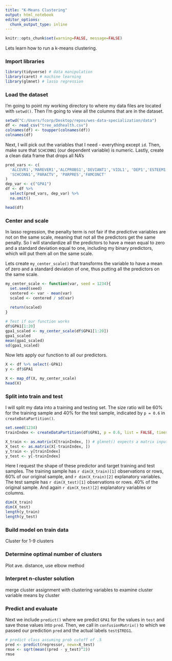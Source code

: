 ```yaml
---
title: "K-Means Clustering"
output: html_notebook
editor_options: 
  chunk_output_type: inline
---
```


```r
knitr::opts_chunk$set(warning=FALSE, message=FALSE)
```

Lets learn how to run a k-means clustering. 

### Import libraries 

```r
library(tidyverse) # data manipulation
library(caret) # machine learning 
library(glmnet) # lasso regression
```

### Load the dataset

I'm going to point my working directory to where my data files are located with
`setwd()`. Then I'm going to view all the columns that are in the dataset. 

```r
setwd("C:/Users/fcorp/Desktop/repos/wes-data-specialization/data")
df <- read_csv("tree_addhealth.csv") 
colnames(df) <- toupper(colnames(df))
colnames(df)
````

Next, I will pick out the variables that I need - everything except 
`id`. Then, make sure that `SCHCONN1` (our dependent variable) is numeric. Lastly,
create a clean data frame that drops all NA's

```r
pred_vars <- c(
  'ALCEVR1','MAREVER1','ALCPROBS1','DEVIANT1','VIOL1', 'DEP1','ESTEEM1',
  'SCHCONN1','PARACTV', 'PARPRES','FAMCONCT'
)
dep_var <- c("GPA1")
df <- df %>% 
  select(pred_vars, dep_var) %>% 
  na.omit()

head(df)
```

### Center and scale 

In lasso regression, the penalty term is not fair if the predictive variables
are not on the same scale, meaning that not all the predictors
get the same penalty. So I will standardize all the predictors
to have a mean equal to zero and a standard deviation equal to one,
including my binary predictors, which will put them all on the same scale. 

Lets create `my_center_scale()` that transforms the variable to have a mean of 
zero and a standard deviation of one, thus putting all the predictors on the 
same scale.

```r
my_center_scale <- function(var, seed = 1234){
  set.seed(seed)
  centered <- var - mean(var)
  scaled <- centered / sd(var)
  
  return(scaled)
}

# Test if our function works
df$GPA1[1:20]
gpa1_scaled <- my_center_scale(df$GPA1[1:20])
gpa1_scaled
mean(gpa1_scaled)
sd(gpa1_scaled)
```

Now lets apply our function to all our predictors. 

```r
X <- df %>% select(-GPA1)
y <- df$GPA1

X <- map_df(X, my_center_scale)
head(X)
```




### Split into train and test

I will split my data into a training and testing set. The size ratio will be 
60% for the training sample and 40% for the test sample, indicated by `p = 0.6` 
in `createDataPartition()`.

```r
set.seed(1234)
trainIndex <- createDataPartition(df$GPA1, p = 0.6, list = FALSE, times = 1)

X_train <- as.matrix(X[trainIndex, ]) # glmnet() expects a matrix input
X_test <- as.matrix(X[-trainIndex, ]) 
y_train <- y[trainIndex]
y_test <- y[-trainIndex]
```

Here I request the shape of these predictor and target training and test 
samples. The training sample has `r dim(X_train)[1]` observations or rows, 60% of 
our original sample, and `r dim(X_train)[2]` explanatory variables. The test sample
has `r dim(X_test)[1]` observations or rows. 40% of the original sample. And again
`r dim(X_test)[2]` explanatory variables or columns.

```r
dim(X_train)
dim(X_test)
length(y_train)
length(y_test)
```



### Build model on train data

Cluster for 1-9 clusters

### Determine optimal number of clusters

Plot ave. distance, use elbow method


### Interpret n-cluster solution
merge cluster assignment with clustering variables to examine
cluster variable means by cluster


### Predict and evaluate

Next we include `predict()` where we predict `GPA1` for the values in `test` 
and save those values into `pred`. Then, we call in `confusionMatrix()` to which
we passed our prediction `pred` and the actual labels `test$TREG1`. 
```r
# predict class assuming prob cutoff of .5 
pred <- predict(regressor, newx=X_test)
rmse <- sqrt(mean((pred - y_test)^2))
rmse
```

